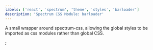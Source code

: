 ```yaml
---
labels: ['react', 'spectrum', 'theme', 'styles', 'barloader']
description: 'Spectrum CSS Module: barloader'
---
```



A small wrapper around spectrum-css, allowing the global
styles to be imported as css modules rather than global CSS.

<CSSModulePreview styles={styles} />;
